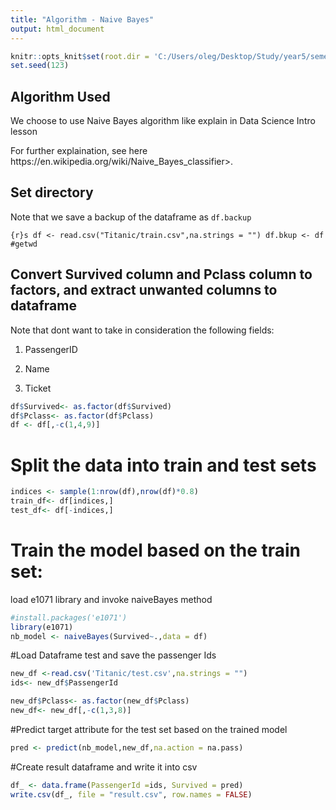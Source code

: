 ---
title: "Algorithm - Naive Bayes"
output: html_document
---

```{r setup, include=FALSE}
knitr::opts_knit$set(root.dir = 'C:/Users/oleg/Desktop/Study/year5/semesterA/dataAnalys/HW2/Titanic')
set.seed(123)
```

## Algorithm Used

We choose to use Naive Bayes algorithm like explain in Data Science Intro lesson

For further explaination, see here https://en.wikipedia.org/wiki/Naive_Bayes_classifier>.


## Set directory 

Note that we save a backup of the dataframe as `df.backup`

```{r}s
df <- read.csv("Titanic/train.csv",na.strings = "")
df.bkup <- df
#getwd
```




## Convert Survived column and Pclass column to factors, and extract unwanted columns to dataframe

Note that dont want to take in consideration the following fields:

1. PassengerID

2. Name

3. Ticket

```{r}
df$Survived<- as.factor(df$Survived)
df$Pclass<- as.factor(df$Pclass)
df <- df[,-c(1,4,9)]
```






# Split the data into train and test sets

```{r}
indices <- sample(1:nrow(df),nrow(df)*0.8)
train_df<- df[indices,]
test_df<- df[-indices,]
```






# Train the model based on the train set:

load e1071 library and invoke naiveBayes method

```{r}
#install.packages('e1071')
library(e1071)
nb_model <- naiveBayes(Survived~.,data = df)
```





#Load Dataframe test and save the passenger Ids

```{r}
new_df <-read.csv('Titanic/test.csv',na.strings = "")
ids<- new_df$PassengerId

new_df$Pclass<- as.factor(new_df$Pclass)
new_df<- new_df[,-c(1,3,8)]
```






#Predict target attribute for the test set based on the trained model
```{r}
pred <- predict(nb_model,new_df,na.action = na.pass)
```






#Create result dataframe and write it into csv
```{r}
df_ <- data.frame(PassengerId =ids, Survived = pred)
write.csv(df_, file = "result.csv", row.names = FALSE)
```






